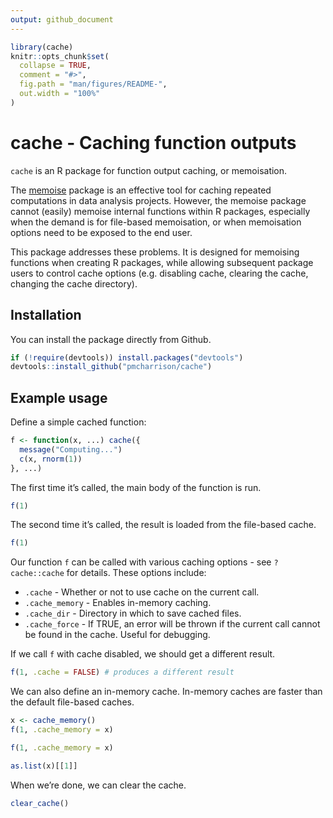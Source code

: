 ```yaml
---
output: github_document
---
```


<!-- README.md is generated from README.Rmd. Please edit that file -->

```r
library(cache)
knitr::opts_chunk$set(
  collapse = TRUE,
  comment = "#>",
  fig.path = "man/figures/README-",
  out.width = "100%"
)
```
# cache - Caching function outputs

`cache` is an R package for function output caching, or memoisation.

The [memoise](https://cran.r-project.org/web/packages/memoise/index.html) package 
is an effective tool for caching repeated computations in data analysis projects.
However, the memoise package cannot (easily) memoise 
internal functions within R packages,
especially when the demand is for file-based memoisation,
or when memoisation options need to be exposed to the end user.

This package addresses these problems.
It is designed for memoising functions when creating R packages,
while allowing subsequent package users to control cache options
(e.g. disabling cache, clearing the cache, changing the cache directory).

## Installation

You can install the package directly from Github.

``` r
if (!require(devtools)) install.packages("devtools")
devtools::install_github("pmcharrison/cache")
```
## Example usage

Define a simple cached function:

```r
f <- function(x, ...) cache({
  message("Computing...")
  c(x, rnorm(1))
}, ...)
```

The first time it's called, the main body of the function is run.

```r
f(1) 
```

The second time it's called, the result is loaded from the file-based cache.

```r
f(1)
```

Our function `f` can be called with various caching options - 
see `?cache::cache` for details. 
These options include:

- `.cache` - Whether or not to use cache on the current call.
- `.cache_memory` - Enables in-memory caching.
- `.cache_dir` - Directory in which to save cached files.
- `.cache_force` - If TRUE, an error will be thrown if the current call
cannot be found in the cache. Useful for debugging.

If we call `f` with cache disabled, we should get a different result.

```r
f(1, .cache = FALSE) # produces a different result
```

We can also define an in-memory cache. 
In-memory caches are faster than the default file-based caches.

```r
x <- cache_memory()
f(1, .cache_memory = x)

f(1, .cache_memory = x)

as.list(x)[[1]]
```

When we're done, we can clear the cache.

```r
clear_cache()
```
